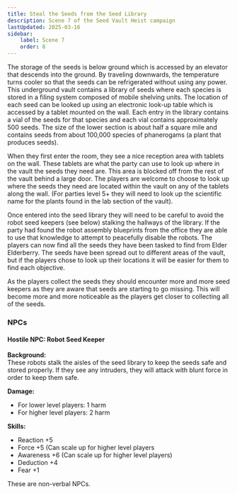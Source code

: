 ```yaml
---
title: Steal the Seeds from the Seed Library
description: Scene 7 of the Seed Vault Heist campaign
lastUpdated: 2025-03-16
sidebar:
    label: Scene 7
    order: 8
---
```

The storage of the seeds is below ground which is accessed by an elevator that descends into the ground. By traveling downwards, the temperature turns cooler so that the seeds can be refrigerated without using any power. This underground vault contains a library of seeds where each species is stored in a filing system composed of mobile shelving units. The location of each seed can be looked up using an electronic look-up table which is accessed by a tablet mounted on the wall. Each entry in the library contains a vial of the seeds for that species and each vial contains approximately 500 seeds. The size of the lower section is about half a square mile and contains seeds from about 100,000 species of phanerogams (a plant that produces seeds).

When they first enter the room, they see a nice reception area with tablets on the wall. These tablets are what the party can use to look up where in the vault the seeds they need are. This area is blocked off from the rest of the vault behind a large door. The players are welcome to choose to look up where the seeds they need are located within the vault on any of the tablets along the wall. (For parties level 5+ they will need to look up the scientific name for the plants found in the lab section of the vault).

Once entered into the seed library they will need to be careful to avoid the robot seed keepers (see below) stalking the hallways of the library. If the party had found the robot assembly blueprints from the office they are able to use that knowledge to attempt to peacefully disable the robots. The players can now find all the seeds they have been tasked to find from Elder Elderberry. The seeds have been spread out to different areas of the vault, but if the players chose to look up their locations it will be easier for them to find each objective.

As the players collect the seeds they should encounter more and more seed keepers as they are aware that seeds are starting to go missing. This will become more and more noticeable as the players get closer to collecting all of the seeds.

### NPCs
#### Hostile NPC: Robot Seed Keeper

**Background:**  
These robots stalk the aisles of the seed library to keep the seeds safe and stored properly. If they see any intruders, they will attack with blunt force in order to keep them safe.

**Damage:**
- For lower level players: 1 harm
- For higher level players: 2 harm

**Skills:**
- Reaction +5
- Force +5 (Can scale up for higher level players
- Awareness +6 (Can scale up for higher level players)
- Deduction +4
- Fear +1

These are non-verbal NPCs.
